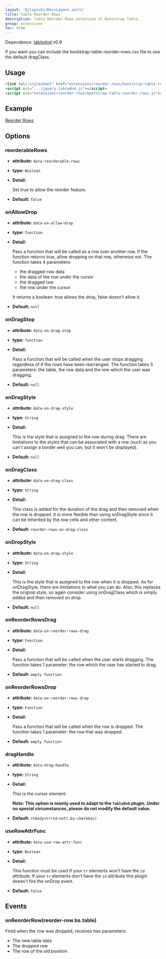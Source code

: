 ```yaml
---
layout: '@/layouts/DocsLayout.astro'
title: Table Reorder Rows
description: Table Reorder Rows extension of Bootstrap Table.
group: extensions
toc: true
---
```


Dependence: [tablednd](https://github.com/isocra/TableDnD) v0.9

if you want you can include the bootstrap-table-reorder-rows.css file to use the default dragClass.

## Usage

```html
<link rel="stylesheet" href="extensions/reorder-rows/bootstrap-table-reorder-rows.css">
<script src=".../jquery.tablednd.js"></script>
<script src="extensions/reorder-rows/bootstrap-table-reorder-rows.js"></script>
```

## Example

[Reorder Rows](https://examples.bootstrap-table.com/#extensions/reorder-rows.html)

## Options

### reorderableRows

- **attribute:** `data-reorderable-rows`

- **type:** `Boolean`

- **Detail:**

  Set true to allow the reorder feature.

- **Default:** `false`

### onAllowDrop

- **attribute:** `data-on-allow-drop`

- **type:** `function`

- **Detail:**

  Pass a function that will be called as a row over another row. If the function returns true, allow dropping on that row, otherwise not. The function takes 4 parameters:
  - the dragged-row data
  - the data of the row under the cursor
  - the dragged row
  - the row under the cursor

  It returns a boolean: true allows the drop, false doesn’t allow it.
- **Default:** `null`

### onDragStop

- **attribute:** `data-on-drag-stop`

- **type:** `function`

- **Detail:**

  Pass a function that will be called when the user stops dragging regardless of if the rows have been rearranged. The function takes 3 parameters: the table, the row data and the row which the user was dragging.

- **Default:** `null`

### onDragStyle

- **attribute:** `data-on-drag-style`

- **type:** `String`

- **Detail:**

  This is the style that is assigned to the row during drag. There are limitations to the styles that can be associated with a row (such as you can't assign a border well you can, but it won't be displayed).

- **Default:** `null`

### onDragClass

- **attribute:** `data-on-drag-class`

- **type:** `String`

- **Detail:**

  This class is added for the duration of the drag and then removed when the row is dropped. It is more flexible than using onDragStyle since it can be inherited by the row cells and other content.

- **Default:** `reorder-rows-on-drag-class`

### onDropStyle

- **attribute:** `data-on-drop-style`

- **type:** `String`

- **Detail:**

  This is the style that is assigned to the row when it is dropped. As for onDragStyle, there are limitations to what you can do. Also, this replaces the original style, so again consider using onDragClass which is simply added and then removed on drop.

- **Default:** `null`

### onReorderRowsDrag

- **attribute:** `data-on-reorder-rows-drag`

- **type:** `Function`

- **Detail:**

  Pass a function that will be called when the user starts dragging. The function takes 1 parameter: the row which the user has started to drag.

- **Default:** `empty function`

### onReorderRowsDrop

- **attribute:** `data-on-reorder-rows-drop`

- **type:** `Function`

- **Detail:**

  Pass a function that will be called when the row is dropped. The function takes 1 parameter:  the row that was dropped.

- **Default:** `empty function`

### dragHandle

- **attribute:** `data-drag-handle`

- **type:** `String`

- **Detail:**

  This is the cursor element.

  **Note: This option is mainly used to adapt to the `TableDnD` plugin. Under no special circumstances, please do not modify the default value.**

- **Default:** `>tbody>tr>td:not(.bs-checkbox)`

### useRowAttrFunc

- **attribute:** `data-use-row-attr-func`

- **type:** `Boolean`

- **Detail:**

  This function must be used if your `tr` elements won't have the `id` attribute. If your `tr` elements don't have the `id` attribute this plugin doesn't fire the onDrop event.

- **Default:** `false`

## Events

### onReorderRow(reorder-row.bs.table)

Fired when the row was dropped, receives two parameters:
* The new table data
* The dropped row
* The row of the old position
